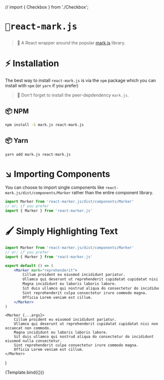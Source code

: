 // import { Checkbox } from './Checkbox';

<Meta title="Introduction" component={Marker}/>

<!-- # 🚀 `react-mark.js` -->
<h1><pre style={{fontSize: '28px', fontWeight: 'bold'}}><Marker mark="mark">🚀react-mark.js</Marker></pre></h1>

> 🍬 A React wrapper around the popular [mark.js](https://markjs.io) library.

# ⚡️ Installation

The best way to install `react-mark.js` is via the 
`npm` package which you can install with `npm` (or `yarn` if you prefer)

> 🔔 Don't forget to install the peer-depdendency `mark.js`.


## 📦 NPM
```sh
npm install -S mark.js react-mark.js 
```

## 📦 Yarn
```sh
yarn add mark.js react-mark.js 
```

# ↘️ Importing Components 

You can choose to import single components like `react-mark.js/dist/components/Marker` rather
than the entire component library.

```jsx
import Marker from 'react-marker.js/dist/components/Marker'
// or; if you prefer
import { Marker } from 'react-marker.js'
```

# 🖌 Simply Highlighting Text

```jsx
import Marker from 'react-marker.js/dist/components/Marker'
// or; if you prefer
import { Marker } from 'react-marker.js'

export default () => (
    <Marker mark="reprehenderit">
        Cillum proident eu eiusmod incididunt pariatur. 
        Ullamco qui deserunt ut reprehenderit cupidatat cupidatat nisi non occaecat non commodo. 
        Magna incididunt eu laboris laboris labore. 
        Sit duis ullamco qui nostrud aliqua do consectetur do incididunt eiusmod nulla consectetur.
        Sint reprehenderit culpa consectetur irure commodo magna. 
        Officia Lorem veniam est cillum.
    </Marker>
)
```

    <Marker {...args}>
        Cillum proident eu eiusmod incididunt pariatur. 
        Ullamco qui deserunt ut reprehenderit cupidatat cupidatat nisi non occaecat non commodo. 
        Magna incididunt eu laboris laboris labore. 
        Sit duis ullamco qui nostrud aliqua do consectetur do incididunt eiusmod nulla consectetur.
        Sint reprehenderit culpa consectetur irure commodo magna. 
        Officia Lorem veniam est cillum.
    </Marker>
)

<Canvas>
    <Story name="singleString" args={{mark: 'reprehenderit'}}>
        {Template.bind({})}
    </Story>
</Canvas>
